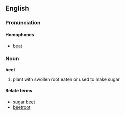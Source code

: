 ==English==
===Pronunciation===

====Homophones====
*[[beat]]

===Noun===
'''beet'''
#plant with swollen root eaten or used to make sugar

====Relate terms====
*[[sugar beet]]
*[[beetroot]]